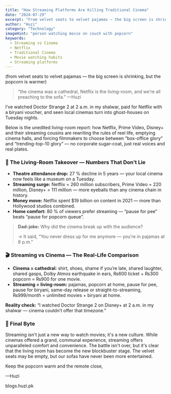 ```yaml
---
title: "How Streaming Platforms Are Killing Traditional Cinema"
date: "2024-07-29"
excerpt: "From velvet seats to velvet pajamas — the big screen is shrinking, but the popcorn is warmer at home. A look at how streaming is changing movie-watching."
author: "Huzi"
category: "Technology"
imageHint: "person watching movie on couch with popcorn"
keywords:
  - Streaming vs Cinema
  - Netflix
  - Traditional Cinema
  - Movie watching habits
  - Streaming platforms
---
```


(from velvet seats to velvet pajamas — the big screen is shrinking, but the popcorn is warmer)

> “the cinema was a cathedral,
> Netflix is the living-room,
> and we’re all preaching to the sofa.”
> —Huzi

I’ve watched Doctor Strange 2 at 2 a.m. in my shalwar, paid for Netflix with a biryani voucher, and seen local cinemas turn into ghost-houses on Tuesday nights.

Below is the unedited living-room report: how Netflix, Prime Video, Disney+ and their streaming cousins are rewriting the rules of reel life, emptying cinema halls, and forcing filmmakers to choose between “box-office glory” and “trending-top-10 glory” — no corporate sugar-coat, just real voices and real plates.

### 🍿 The Living-Room Takeover — Numbers That Don’t Lie

- **Theatre attendance drop:** 27 % decline in 5 years — your local cinema now feels like a museum on a Tuesday.
- **Streaming surge:** Netflix = 260 million subscribers, Prime Video = 220 million, Disney+ = 111 million — more eyeballs than any cinema chain in history.
- **Money move:** Netflix spent $19 billion on content in 2021 — more than Hollywood studios combined.
- **Home comfort:** 80 % of viewers prefer streaming — “pause for pee” beats “pause for popcorn queue”.

> **Dad-joke:** Why did the cinema break up with the audience?
>
> → It said, “You never dress up for me anymore — you’re in pajamas at 8 p.m.”

### 🎬 Streaming vs Cinema — The Real-Life Comparison

- **Cinema = cathedral:** shirt, shoes, shame if you’re late, shared laughter, shared gasps, Dolby Atmos earthquake in ears, ₨600 ticket + ₨300 popcorn = ₨900 for one movie.
- **Streaming = living-room:** pajamas, popcorn at home, pause for pee, pause for biryani, same-day release or straight-to-streaming, ₨999/month = unlimited movies + biryani at home.

**Reality check:** “I watched Doctor Strange 2 on Disney+ at 2 a.m. in my shalwar — cinema couldn’t offer that timezone.”

### 🌱 Final Byte

Streaming isn't just a new way to watch movies; it's a new culture. While cinemas offered a grand, communal experience, streaming offers unparalleled comfort and convenience. The battle isn't over, but it's clear that the living room has become the new blockbuster stage. The velvet seats may be empty, but our sofas have never been more entertained.

Keep the popcorn warm and the remote close,

—Huzi

blogs.huzi.pk
